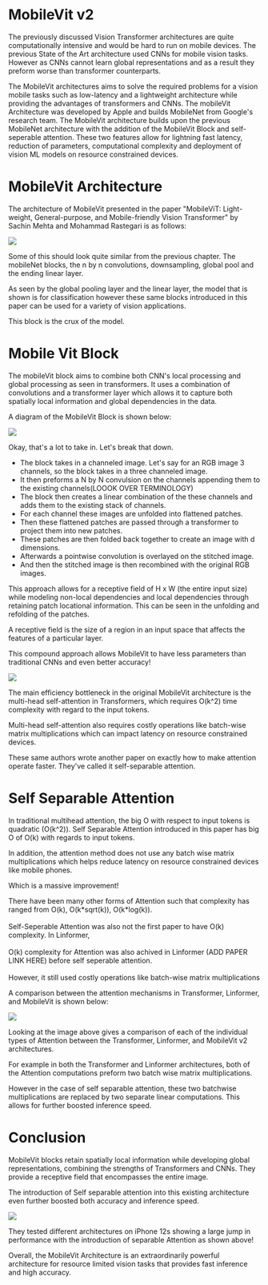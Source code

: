 # MobileVit v2 

The previously discussed Vision Transformer architectures are quite computationally intensive and would be hard to run on mobile devices. The previous State of the Art architecture used CNNs for mobile vision tasks. However as CNNs cannot learn global representations and as a result they preform worse than transformer counterparts.

The MobileVit architectures aims to solve the required problems for a vision mobile tasks such as low-latency and a lightweight architecture while providing the advantages of transformers and CNNs. The mobileVit Architecture was developed by Apple and builds MobileNet from Google's research team. The MobileVit architecture builds upon the previous MobileNet architecture with the addition of the MobileVit Block and self-seperable attention. These two features allow for lightning fast latency, reduction of parameters, computational complexity and deployment of vision ML models on resource constrained devices.

# MobileVit Architecture


The architecture of MobileVit presented in the paper "MobileViT: Light-weight, General-purpose, and Mobile-friendly Vision Transformer" by Sachin Mehta and Mohammad Rastegari is as follows:


![](MobileVit-Architecture.png)


Some of this should look quite similar from the previous chapter. The mobileNet blocks, the n by n convolutions, downsampling, global pool and the ending linear layer.

As seen by the global pooling layer and the linear layer, the model that is shown is for classification however these same blocks introduced in this paper can be used for a variety of vision applications.

This block is the crux of the model.

# Mobile Vit Block

The mobileVit block aims to combine both CNN's local processing and global processing as seen in transformers. It uses a combination of convolutions and a transformer layer which allows it to capture both spatially local information and global dependencies in the data. 


A diagram of the MobileVit Block is shown below:


![](MobileVit-MobileVitBlock.png)

Okay, that's a lot to take in. Let's break that down.

- The block takes in a channeled image. Let's say for an RGB image 3 channels, so the block takes in a three channeled image. 
- It then preforms a N by N convulsion on the channels appending them to the existing channels(LOOOK OVER TERMINOLOGY)
- The block then creates a linear combination of the these channels and adds them to the existing stack of channels.
- For each channel these images are unfolded into flattened patches.
- Then these flattened patches are passed through a transformer to project them into new patches. 
- These patches are then folded back together to create an image with d dimensions. 
- Afterwards a pointwise convolution is overlayed on the stitched image. 
- And then the stitched image is then recombined with the original RGB images.



This approach allows for a receptive field of H x W (the entire input size) while modeling non-local dependencies and local dependencies through retaining patch locational information. This can be seen in the unfolding and refolding of the patches.

<Note>
A receptive field is the size of a region in an input space that affects the features of a particular layer.
</Note>

This compound approach allows MobileVit to have less parameters than traditional CNNs and even better accuracy!


![](MobileVit-CNNPreformance.png)

  



The main efficiency bottleneck in the original MobileVit architecture is the multi-head self-attention in Transformers, which requires O(k^2) time complexity with regard to the input tokens.

Multi-head self-attention also requires costly operations like batch-wise matrix multiplications which can impact latency on resource constrained devices.

These same authors wrote another paper on exactly how to make attention operate faster. They've called it self-separable attention.

# Self Separable Attention

In traditional multihead attention, the big O with respect to input tokens is quadratic (O(k^2)). Self Separable Attention introduced in this paper has big O of O(k) with regards to input tokens.

In addition, the attention method does not use any batch wise matrix multiplications which helps reduce latency on resource constrained devices like mobile phones.

Which is a massive improvement!

<Note>
There have been many other forms of Attention such that complexity has ranged from O(k), O(k*sqrt(k)), O(k*log(k)).
<br><br>
Self-Seperable Attention was also not the first paper to have O(k) complexity. In Linformer,
<br><br>
O(k) complexity for Attention was also achived in Linformer (ADD PAPER LINK HERE) before self seperable attention.
<br><br>
However, it still used costly operations like batch-wise matrix multiplications
</Note>


A comparison between the attention mechanisms in Transformer, Linformer, and MobileVit is shown below:



![](MobileVit-Attension.png)

  

Looking at the image above gives a comparison of each of the individual types of Attention between the Transformer, Linformer, and MobileVit v2 architectures.

For example in both the Transformer and Linformer architectures, both of the Attention computations preform two batch wise matrix multiplications.  

However in the case of self separable attention, these two batchwise multiplications are replaced by two separate linear computations. This allows for further boosted inference speed. 

# Conclusion

MobileVit blocks retain spatially local information while developing global representations, combining the strengths of Transformers and CNNs. They provide a receptive field that encompasses the entire image.

The introduction of Self separable attention into this existing architecture even further boosted both accuracy and inference speed.

![](MobileVitAndInference.png)

They tested different architectures on iPhone 12s showing a large jump in performance with the introduction of separable Attention as shown above!

Overall, the MobileVit Architecture is an extraordinarily powerful architecture for resource limited vision tasks that provides fast inference and high accuracy.
